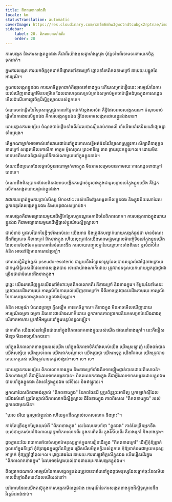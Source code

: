 ```yaml
---
title: ពិភពលោកទាំងពីរ
locale: km
statusTranslation: automatic
coverImage: https://res.cloudinary.com/xmfm6mhw3gwctndtcubgx2rptnae/image/upload/v1740468922/small_cover_tratado_de_psicologia_revolucionaria_a4c0dca4e0.webp
sidebar:
    label: 20. ពិភពលោកទាំងពីរ
    order: 20
---
```

ការសង្កេត និងការសង្កេតខ្លួនឯង គឺជាពីរយ៉ាងខុសគ្នាទាំងស្រុង ប៉ុន្តែទាំងពីរទាមទារការយកចិត្តទុកដាក់។

ក្នុងការសង្កេត ការយកចិត្តទុកដាក់គឺផ្តោតទៅខាងក្រៅ ឆ្ពោះទៅរកពិភពខាងក្រៅ តាមរយៈបង្អួចនៃអារម្មណ៍។

ក្នុងការសង្កេតខ្លួនឯង ការយកចិត្តទុកដាក់គឺផ្តោតទៅខាងក្នុង ហើយសម្រាប់រឿងនេះ អារម្មណ៍នៃការយល់ឃើញខាងក្រៅមិនបម្រើទេ ដែលជាហេតុផលគ្រប់គ្រាន់សម្រាប់អ្នកចាប់ផ្តើមដំបូងក្នុងការសង្កេតមើលដំណើរការផ្លូវចិត្តដ៏ស្និទ្ធស្នាលរបស់ពួកគេ។

ចំណុចចាប់ផ្តើមនៃវិទ្យាសាស្រ្តផ្លូវការនៅផ្នែកជាក់ស្តែងរបស់វា គឺអ្វីដែលអាចសង្កេតបាន។ ចំណុចចាប់ផ្តើមនៃការងារលើខ្លួនឯង គឺការសង្កេតខ្លួនឯង អ្វីដែលអាចសង្កេតដោយខ្លួនឯងបាន។

ដោយគ្មានការសង្ស័យ ចំណុចចាប់ផ្តើមទាំងពីរដែលបានរៀបរាប់ខាងលើ នាំយើងទៅរកទិសដៅផ្សេងគ្នាទាំងស្រុង។

តើអ្នកណាម្នាក់អាចចាស់ទៅដោយជាប់នៅក្នុងគោលលទ្ធិអត់ឱននៃវិទ្យាសាស្រ្តផ្លូវការ សិក្សាពីបាតុភូតខាងក្រៅ សង្កេតមើលកោសិកា អាតូម ម៉ូលេគុល ព្រះអាទិត្យ តារា ផ្កាយដុះកន្ទុយ។ល។ ដោយមិនមានបទពិសោធន៍ផ្លាស់ប្តូររ៉ាឌីកាល់ណាមួយនៅក្នុងខ្លួនគាត់។

ចំណេះដឹងប្រភេទដែលផ្លាស់ប្តូរនរណាម្នាក់ខាងក្នុង មិនអាចសម្រេចបានតាមរយៈការសង្កេតខាងក្រៅបានទេ។

ចំណេះដឹងពិតប្រាកដដែលពិតជាអាចបង្កើតការផ្លាស់ប្តូរខាងក្នុងជាមូលដ្ឋាននៅក្នុងខ្លួនយើង គឺផ្អែកលើការសង្កេតដោយផ្ទាល់ខ្លួនឯង។

វាជាការបន្ទាន់ក្នុងការប្រាប់សិស្ស Gnostic របស់យើងឱ្យសង្កេតមើលខ្លួនឯង និងក្នុងន័យណាដែលពួកគេគួរតែសង្កេតខ្លួនឯង និងហេតុផលសម្រាប់វា។

ការសង្កេតគឺជាមធ្យោបាយមួយដើម្បីកែប្រែលក្ខខណ្ឌមេកានិចនៃពិភពលោក។ ការសង្កេតខាងក្នុងដោយខ្លួនឯង គឺជាមធ្យោបាយមួយដើម្បីផ្លាស់ប្តូរយ៉ាងស្និទ្ធស្នាល។

ជាលំដាប់ ឬផលវិបាកនៃអ្វីៗទាំងអស់នេះ យើងអាច និងត្រូវតែបញ្ជាក់ដោយសង្កត់ធ្ងន់ថា មានចំណេះដឹងពីរប្រភេទ គឺខាងក្រៅ និងខាងក្នុង ហើយលុះត្រាតែយើងមានមជ្ឈមណ្ឌលម៉ាញ៉េទិចនៅក្នុងខ្លួនយើង ដែលអាចបែងចែកគុណភាពនៃចំណេះដឹង ការលាយបញ្ចូលគ្នានៃយន្តហោះទាំងពីរនេះ ឬលំដាប់នៃគំនិត អាចនាំឱ្យមានការភាន់ច្រឡំ។

គោលលទ្ធិដ៏ខ្ពង់ខ្ពស់ pseudo-esoteric ជាមួយនឹងវិទ្យាសាស្រ្តដែលបានសម្គាល់ជាផ្ទៃខាងក្រោយ ជាកម្មសិទ្ធិរបស់ដីដែលអាចសង្កេតបាន ទោះជាយ៉ាងណាក៏ដោយ ត្រូវបានទទួលយកដោយអ្នកប្រាថ្នាជាច្រើនថាជាចំណេះដឹងខាងក្នុង។

ដូច្នេះ យើងរកឃើញខ្លួនយើងនៅចំពោះមុខពិភពលោកពីរ គឺខាងក្រៅ និងខាងក្នុង។ ទីមួយនៃទាំងនេះ ត្រូវបានគេដឹងតាមរយៈអារម្មណ៍នៃការយល់ឃើញខាងក្រៅ។ ទីពីរអាចត្រូវបានគេដឹងតាមរយៈអារម្មណ៍នៃការសង្កេតខាងក្នុងដោយខ្លួនឯងប៉ុណ្ណោះ។

គំនិត អារម្មណ៍ បំណងប្រាថ្នា ក្តីសង្ឃឹម ការខកចិត្ត។ល។ គឺខាងក្នុង មិនអាចមើលឃើញដោយអារម្មណ៍ធម្មតា ធម្មតា និងទោះជាយ៉ាងណាក៏ដោយ ពួកវាមានភាពប្រាកដនិយមសម្រាប់យើងជាងតុបរិភោគអាហារ ឬកៅអីអង្គុយនៅក្នុងបន្ទប់ទទួលភ្ញៀវ។

ជាការពិត យើងរស់នៅច្រើនជាងនៅក្នុងពិភពលោកខាងក្នុងរបស់យើង ជាងនៅខាងក្រៅ។ នេះគឺជៀសមិនរួច មិនអាចប្រកែកបាន។

នៅក្នុងពិភពលោកខាងក្នុងរបស់យើង នៅក្នុងពិភពអាថ៌កំបាំងរបស់យើង យើងស្រឡាញ់ យើងចង់បាន យើងសង្ស័យ យើងប្រទានពរ យើងដាក់បណ្តាសា យើងប្រាថ្នា យើងរងទុក្ខ យើងរីករាយ យើងត្រូវបានគេបោកប្រាស់ យើងត្រូវបានគេផ្តល់រង្វាន់។ល។ ល។ ល។

ដោយគ្មានការសង្ស័យ ពិភពលោកខាងក្នុង និងខាងក្រៅទាំងពីរអាចផ្ទៀងផ្ទាត់បានដោយពិសោធន៍។ ពិភពខាងក្រៅ គឺជាអ្វីដែលអាចសង្កេតបាន។ ពិភពលោកខាងក្នុង គឺជាអ្វីដែលអាចសង្កេតដោយខ្លួនឯងបាននៅក្នុងខ្លួនឯង និងនៅក្នុងខ្លួនឯង នៅទីនេះ និងឥឡូវនេះ។

អ្នកណាដែលពិតជាចង់ស្គាល់ "ពិភពខាងក្នុង" នៃភពផែនដី ឬប្រព័ន្ធព្រះអាទិត្យ ឬកាឡាក់ស៊ីដែលយើងរស់នៅ ត្រូវតែស្គាល់ពិភពលោកដ៏ស្និទ្ធស្នាល ជីវិតខាងក្នុង ភាពពិសេស "ពិភពខាងក្នុង" របស់ពួកគេជាមុនសិន។

"បុរស អើយ ចូរស្គាល់ខ្លួនឯង ហើយអ្នកនឹងស្គាល់សកលលោក និងព្រះ"។

កាន់តែច្រើនអ្នកស្វែងយល់ពី "ពិភពខាងក្នុង" នេះដែលគេហៅថា "ខ្លួនឯង" កាន់តែច្រើនអ្នកនឹងយល់ថាអ្នករស់នៅដំណាលគ្នាក្នុងពិភពលោកពីរ ក្នុងការពិតពីរ ក្នុងវិស័យពីរ គឺខាងក្រៅ និងខាងក្នុង។

ដូចគ្នានេះដែរ វាជាការចាំបាច់សម្រាប់មនុស្សម្នាក់ក្នុងការរៀនដើរក្នុង "ពិភពខាងក្រៅ" ដើម្បីកុំឱ្យធ្លាក់ចូលទៅក្នុងទីជ្រៅ កុំឱ្យវង្វេងក្នុងផ្លូវនៃទីក្រុង ជ្រើសរើសមិត្តភក្តិរបស់ពួកគេ កុំឱ្យទាក់ទងជាមួយមនុស្សអាក្រក់ កុំឱ្យញ៉ាំថ្នាំពុល។ល។ ដូច្នេះផងដែរ តាមរយៈការងារផ្លូវចិត្តលើខ្លួនឯង យើងរៀនដើរក្នុង "ពិភពលោកខាងក្នុង" ដែលអាចស្វែងយល់បានតាមរយៈការសង្កេតខ្លួនឯង។

ពិតប្រាកដណាស់ អារម្មណ៍នៃការសង្កេតខ្លួនឯងត្រូវបានរារាំងនៅក្នុងពូជមនុស្សដែលធ្លាក់ចុះនៃសម័យកាលដ៏ខ្មៅងងឹតនេះដែលយើងរស់នៅ។

នៅពេលដែលយើងតស៊ូក្នុងការសង្កេតមើលខ្លួនឯង អារម្មណ៍នៃការសង្កេតខាងក្នុងដ៏ស្និទ្ធស្នាលនឹងវិវត្តន៍ជាលំដាប់។

